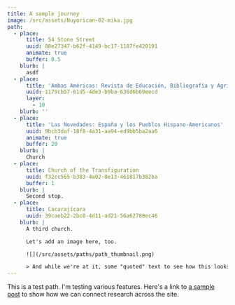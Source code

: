 ```yaml
---
title: A sample journey
image: /src/assets/Nuyorican-02-mika.jpg
path:
  - place:
      title: 54 Stone Street
      uuid: 88e27347-b62f-4149-bc17-1187fe420191
      animate: true
      buffer: 0.5
    blurb: |
      asdf
  - place:
      title: 'Ambas Américas: Revista de Educación, Bibliografía y Agricultura'
      uuid: 1179cb57-61d5-4de3-b9ba-636d6b69eecd
      layer:
        - 10
    blurb: ''
  - place:
      title: 'Las Novedades: España y los Pueblos Hispano-Americanos'
      uuid: 9bcb3daf-18f8-4a31-aa94-ed9bb5ba2aa6
      animate: true
      buffer: 20
    blurb: |
      Church
  - place:
      title: Church of the Transfiguration
      uuid: f32cc565-b383-4a02-8e13-461817b382ba
      buffer: 1
    blurb: |
      Second stop.
  - place:
      title: Cacarajícara
      uuid: 39caeb22-2bc8-4d11-ad21-56a62788ec46
    blurb: |
      A third church.

      Let's add an image here, too.

      ![](/src/assets/paths/path_thumbnail.png)

      > And while we're at it, some "quoted" text to see how this looks.
---
```


This is a test path. I'm testing various features. Here's a link to [a sample post](https://gbof-web.netlify.app/posts/A-sample-post#map=12/40.71188/-74.00368) to show how we can connect research across the site.
